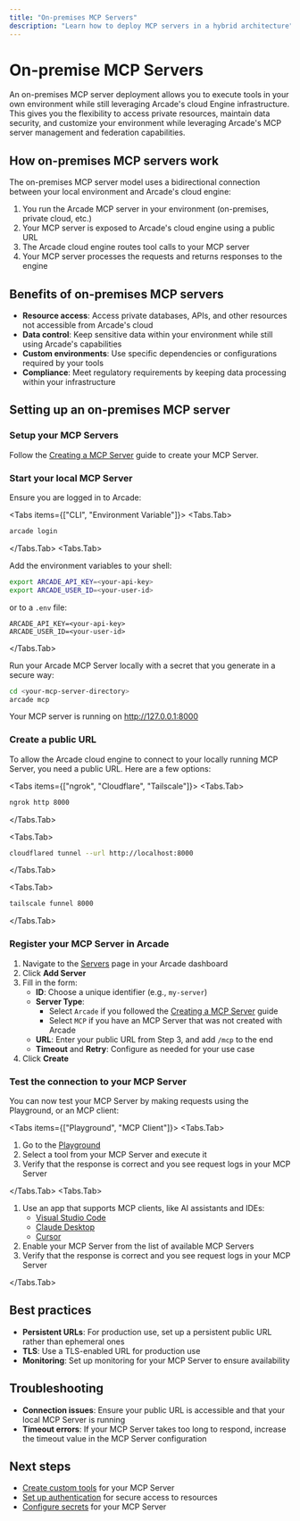 ```yaml
---
title: "On-premises MCP Servers"
description: "Learn how to deploy MCP servers in a hybrid architecture"
---
```



# On-premise MCP Servers

An on-premises MCP server deployment allows you to execute tools in your own environment while still leveraging Arcade's cloud Engine infrastructure. This gives you the flexibility to access private resources, maintain data security, and customize your environment while leveraging Arcade's MCP server management and federation capabilities.

## How on-premises MCP servers work

The on-premises MCP server model uses a bidirectional connection between your local environment and Arcade's cloud engine:

1. You run the Arcade MCP server in your environment (on-premises, private cloud, etc.)
2. Your MCP server is exposed to Arcade's cloud engine using a public URL
3. The Arcade cloud engine routes tool calls to your MCP server
4. Your MCP server processes the requests and returns responses to the engine

## Benefits of on-premises MCP servers

- **Resource access**: Access private databases, APIs, and other resources not accessible from Arcade's cloud
- **Data control**: Keep sensitive data within your environment while still using Arcade's capabilities
- **Custom environments**: Use specific dependencies or configurations required by your tools
- **Compliance**: Meet regulatory requirements by keeping data processing within your infrastructure

## Setting up an on-premises MCP server

<Steps>

### Setup your MCP Servers

Follow the [Creating a MCP Server](/home/build-tools/create-a-mcp-server) guide to create your MCP Server.

### Start your local MCP Server

Ensure you are logged in to Arcade:

<Tabs items={["CLI", "Environment Variable"]}>
<Tabs.Tab>

```bash
arcade login
```

</Tabs.Tab>
<Tabs.Tab>

Add the environment variables to your shell:

```bash
export ARCADE_API_KEY=<your-api-key>
export ARCADE_USER_ID=<your-user-id>
```

or to a `.env` file:

```env filename=".env"
ARCADE_API_KEY=<your-api-key>
ARCADE_USER_ID=<your-user-id>
```

</Tabs.Tab>
</Tabs>

Run your Arcade MCP Server locally with a secret that you generate in a secure way:

```bash
cd <your-mcp-server-directory>
arcade mcp
```

Your MCP server is running on http://127.0.0.1:8000

### Create a public URL

To allow the Arcade cloud engine to connect to your locally running MCP Server, you need a public URL. Here are a few options:

<Tabs items={["ngrok", "Cloudflare", "Tailscale"]}>
<Tabs.Tab>

```bash
ngrok http 8000
```

</Tabs.Tab>

<Tabs.Tab>

```bash
cloudflared tunnel --url http://localhost:8000
```

</Tabs.Tab>

<Tabs.Tab>

```bash
tailscale funnel 8000
```

</Tabs.Tab>
</Tabs>

### Register your MCP Server in Arcade

1. Navigate to the [Servers](https://api.arcade.dev/dashboard/servers) page in your Arcade dashboard
1. Click **Add Server**
1. Fill in the form:
   - **ID**: Choose a unique identifier (e.g., `my-server`)
   - **Server Type**:
     - Select `Arcade` if you followed the [Creating a MCP Server](/home/build-tools/create-a-mcp-server) guide
     - Select `MCP` if you have an MCP Server that was not created with Arcade
   - **URL**: Enter your public URL from Step 3, and add `/mcp` to the end
   - **Timeout** and **Retry**: Configure as needed for your use case
1. Click **Create**

### Test the connection to your MCP Server

You can now test your MCP Server by making requests using the Playground, or an MCP client:

<Tabs items={["Playground", "MCP Client"]}>
<Tabs.Tab>

1. Go to the [Playground](https://api.arcade.dev/dashboard/playground)
1. Select a tool from your MCP Server and execute it
1. Verify that the response is correct and you see request logs in your MCP Server

</Tabs.Tab>
<Tabs.Tab>

1. Use an app that supports MCP clients, like AI assistants and IDEs:
   - [Visual Studio Code](/home/mcp-clients/visual-studio-code)
   - [Claude Desktop](/home/mcp-clients/claude-desktop)
   - [Cursor](/home/mcp-clients/cursor)
1. Enable your MCP Server from the list of available MCP Servers
1. Verify that the response is correct and you see request logs in your MCP Server

</Tabs.Tab>
</Tabs>

</Steps>

## Best practices

- **Persistent URLs**: For production use, set up a persistent public URL rather than ephemeral ones
- **TLS**: Use a TLS-enabled URL for production use
- **Monitoring**: Set up monitoring for your MCP Server to ensure availability

## Troubleshooting

- **Connection issues**: Ensure your public URL is accessible and that your local MCP Server is running
- **Timeout errors**: If your MCP Server takes too long to respond, increase the timeout value in the MCP Server configuration

## Next steps

- [Create custom tools](/home/build-tools/create-a-mcp-server) for your MCP Server
- [Set up authentication](/home/build-tools/create-a-tool-with-auth) for secure access to resources
- [Configure secrets](/home/build-tools/create-a-tool-with-secrets) for your MCP Server
